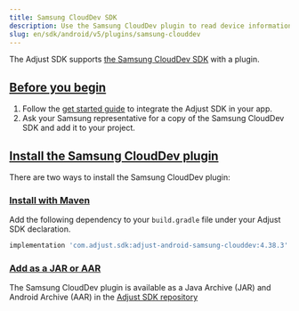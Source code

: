 ```yaml
---
title: Samsung CloudDev SDK
description: Use the Samsung CloudDev plugin to read device information in a Samsung cloud environment
slug: en/sdk/android/v5/plugins/samsung-clouddev
---
```


The Adjust SDK supports [the Samsung CloudDev SDK](https://developer.samsung.com/instant-plays/samsung-clouddev-sdk/get-started.html) with a plugin.

## [Before you begin](before-you-begin)

1. Follow the [get started guide](/en/sdk/android) to integrate the Adjust SDK in your app.
2. Ask your Samsung representative for a copy of the Samsung CloudDev SDK and add it to your project.

## [Install the Samsung CloudDev plugin](install-the-samsung-clouddev-plugin)

There are two ways to install the Samsung CloudDev plugin:

### [Install with Maven](install-with-maven)

Add the following dependency to your `build.gradle` file under your Adjust SDK declaration.

<CodeBlock title="build.gradle">

```groovy
implementation 'com.adjust.sdk:adjust-android-samsung-clouddev:4.38.3'
```

</CodeBlock>

### [Add as a JAR or AAR](add-as-a-jar-or-aar)

The Samsung CloudDev plugin is available as a Java Archive (JAR) and Android Archive (AAR) in the [Adjust SDK repository](https://github.com/adjust/android_sdk/releases/latest)
